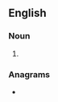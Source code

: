 ==English==

===Noun===
{{head|en|noun plural form}}

# {{plural of|silanization|lang=en}}

===Anagrams===
* {{anagrams|en|salinizations}}